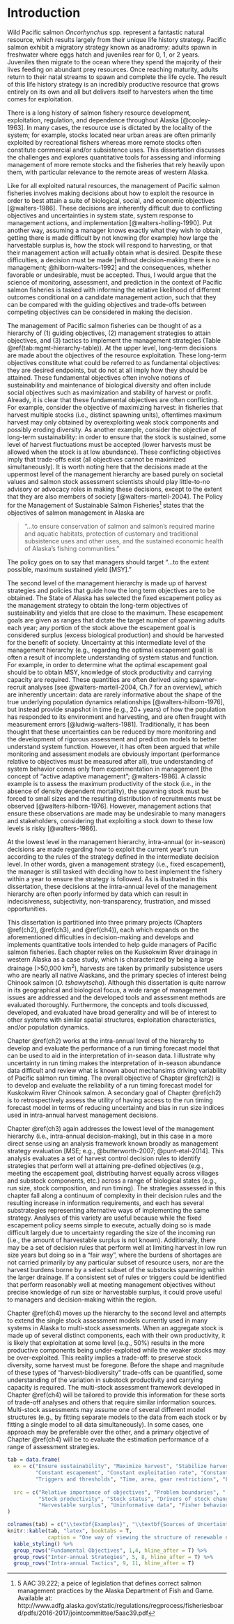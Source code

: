 # Introduction {#ch1}

\noindent
Wild Pacific salmon _Oncorhynchus_ spp. represent a fantastic natural resource, which results largely from their unique life history strategy. Pacific salmon exhibit a migratory strategy known as anadromy: adults spawn in freshwater where eggs hatch and juveniles rear for 0, 1, or 2 years. Juveniles then migrate to the ocean where they spend the majority of their lives feeding on abundant prey resources. Once reaching maturity, adults return to their natal streams to spawn and complete the life cycle. The result of this life history strategy is an incredibly productive resource that grows entirely on its own and all but delivers itself to harvesters when the time comes for exploitation. 

There is a long history of salmon fishery resource development, exploitation, regulation, and dependence throughout Alaska [@cooley-1963]. In many cases, the resource use is dictated by the locality of the system; for example, stocks located near urban areas are often primarily exploited by recreational fishers whereas more remote stocks often constitute commercial and/or subsistence uses. This dissertation discusses the challenges and explores quantitative tools for assessing and informing management of more remote stocks and the fisheries that rely heavily upon them, with particular relevance to the remote areas of western Alaska.

Like for all exploited natural resources, the management of Pacific salmon fisheries involves making decisions about how to exploit the resource in order to best attain a suite of biological, social, and economic objectives [@walters-1986]. These decisions are inherently difficult due to conflicting objectives and uncertainties in system state, system response to management actions, and implementation [@walters-holling-1990]. Put another way, assuming a manager knows exactly what they wish to obtain, getting there is made difficult by not knowing (for example) how large the harvestable surplus is, how the stock will respond to harvesting, or that their management action will actually obtain what is desired. Despite these difficulties, a decision must be made [without decision-making there is no management; @hilborn-walters-1992] and the consequences, whether favorable or undesirable, must be accepted. Thus, I would argue that the science of monitoring, assessment, and prediction in the context of Pacific salmon fisheries is tasked with informing the relative likelihood of different outcomes conditional on a candidate management action, such that they can be compared with the guiding objectives and trade-offs between competing objectives can be considered in making the decision. 

The management of Pacific salmon fisheries can be thought of as a hierarchy of (1) guiding objectives, (2) management strategies to attain objectives, and (3) tactics to implement the management strategies (Table \@ref(tab:mgmt-hierarchy-table)). At the upper level, long-term decisions are made about the objectives of the resource exploitation. These long-term objectives constitute what could be referred to as fundamental objectives: they are desired endpoints, but do not at all imply how they should be attained. These fundamental objectives often involve notions of sustainability and maintenance of biological diversity and often include social objectives such as maximization and stability of harvest or profit. Already, it is clear that these fundamental objectives are often conflicting. For example, consider the objective of maximizing harvest: in fisheries that harvest multiple stocks (i.e., distinct spawning units), oftentimes maximum harvest may only obtained by overexploiting weak stock components and possibly eroding diversity. As another example, consider the objective of long-term sustainability: in order to ensure that the stock is sustained, some level of harvest fluctuations must be accepted (lower harvests must be allowed when the stock is at low abundance). These conflicting objectives imply that trade-offs exist (all objectives cannot be maximized simultaneously). It is worth noting here that the decisions made at the uppermost level of the management hierarchy are based purely on societal values and salmon stock assessment scientists should play little-to-no advisory or advocacy roles in making these decisions, except to the extent that they are also members of society [@walters-martell-2004]. The Policy for the Management of Sustainable Salmon Fisheries^[5 AAC 39.222; a peice of legislation that defines correct salmon management practices by the Alaska Department of Fish and Game. Available at: http://www.adfg.alaska.gov/static/regulations/regprocess/fisheriesboard/pdfs/2016-2017/jointcommittee/5aac39.pdf] states that the objectives of salmon management in Alaska are 

> "...to ensure conservation of salmon and salmon’s required marine and aquatic habitats, protection of customary and traditional subsistence uses and other uses, and the sustained economic health of Alaska’s fishing communities." 

\noindent
The policy goes on to say that managers should target "...to the extent possible, maximum sustained yield [MSY]."

The second level of the management hierarchy is made up of harvest strategies and policies that guide how the long term objectives are to be obtained. The State of Alaska has selected the fixed escapement policy as the management strategy to obtain the long-term objectives of sustainability and yields that are close to the maximum. These escapement goals are given as ranges that dictate the target number of spawning adults each year; any portion of the stock above the escapement goal is considered surplus (excess biological production) and should be harvested for the benefit of society. Uncertainty at this intermediate level of the management hierarchy (e.g., regarding the optimal escapement goal) is often a result of incomplete understanding of system status and function. For example, in order to determine what the optimal escapement goal should be to obtain MSY, knowledge of stock productivity and carrying capacity are required. These quantities are often derived using spawner-recruit analyses [see @walters-martell-2004, Ch.7 for an overview], which are inherently uncertain: data are rarely informative about the shape of the true underlying population dynamics relationships [@walters-hilborn-1976], but instead provide snapshot in time (e.g., 20+ years) of how the population has responded to its environment and harvesting, and are often fraught with measurement errors [@ludwig-walters-1981]. Traditionally, it has been thought that these uncertainties can be reduced by more monitoring and the development of rigorous assessment and prediction models to better understand system function. However, it has often been argued that while monitoring and assessment models are obviously important (performance relative to objectives must be measured after all), true understanding of system behavior comes only from experimentation in management [the concept of "active adaptive management"; @walters-1986]. A classic example is to assess the maximum productivity of the stock (i.e., in the absence of density dependent mortality), the spawning stock must be forced to small sizes and the resulting distribution of recruitments must be observed [@walters-hilborn-1976]. However, management actions that ensure these observations are made may be undesirable to many managers and stakeholders, considering that exploiting a stock down to these low levels is risky [@walters-1986].

At the lowest level in the management hierarchy, intra-annual (or in-season) decisions are made regarding how to exploit the current year's run according to the rules of the strategy defined in the intermediate decision level. In other words, given a management strategy (i.e., fixed escapement), the manager is still tasked with deciding how to best implement the fishery within a year to ensure the strategy is followed. As is illustrated in this dissertation, these decisions at the intra-annual level of the management hierarchy are often poorly informed by data which can result in indecisiveness, subjectivity, non-transparency, frustration, and missed opportunities.

This dissertation is partitioned into three primary projects (Chapters \@ref(ch2), \@ref(ch3), and \@ref(ch4)), each which expands on the aforementioned difficulties in decision-making and develops and implements quantitative tools intended to help guide managers of Pacific salmon fisheries. Each chapter relies on the Kuskokwim River drainage in western Alaska as a case study, which is characterized by being a large drainage (>50,000 km^2^), harvests are taken by primarily subsistence users who are nearly all native Alaskans, and the primary species of interest being Chinook salmon (_O. tshawytscha_). Although this dissertation is quite narrow in its geographical and biological focus, a wide range of management issues are addressed and the developed tools and assessment methods are evaluated thoroughly. Furthermore, the concepts and tools discussed, developed, and evaluated have broad generality and will be of interest to other systems with similar spatial structures, exploitation characteristics, and/or population dynamics.

Chapter \@ref(ch2) works at the intra-annual level of the hierarchy to develop and evaluate the performance of a run timing forecast model that can be used to aid in the interpretation of in-season data. I illustrate why uncertainty in run timing makes the interpretation of in-season abundance data difficult and review what is known about mechansims driving variability of Pacific salmon run timing. The overall objective of Chapter \@ref(ch2) is to develop and evaluate the reliability of a run timing forecast model for Kuskokwim River Chinook salmon. A secondary goal of Chapter \@ref(ch2) is to retrospectively assess the utility of having access to the run timing forecast model in terms of reducing uncertainty and bias in run size indices used in intra-annual harvest management decisions.

Chapter \@ref(ch3) again addresses the lowest level of the management hierarchy (i.e., intra-annual decision-making), but in this case in a more direct sense using an analysis framework known broadly as management strategy evaluation [MSE; e.g., @butterworth-2007; @punt-etal-2014]. This analysis evaluates a set of harvest control decision rules to identify strategies that perform well at attaining pre-defined objectives (e.g., meeting the escapement goal, distributing harvest equally across villages and substock components, etc.) across a range of biological states (e.g., run size, stock composition, and run timing). The strategies assessed in this chapter fall along a continuum of complexity in their decision rules and the resulting increase in information requirements, and each has several substrategies representing alternative ways of implementing the same strategy. Analyses of this variety are useful because while the fixed escapement policy seems simple to execute, actually doing so is made difficult largely due to uncertainty regarding the size of the incoming run (i.e., the amount of harvestable surplus is not known). Additionally, there may be a set of decision rules that perform well at limiting harvest in low run size years but doing so in a "fair way", where the burdens of shortages are not carried primarily by any particular subset of resource users, nor are the harvest burdens borne by a select subset of the substocks spawning within the larger drainage. If a consistent set of rules or triggers could be identified that perform reasonably well at meeting management objectives without precise knowledge of run size or harvestable surplus, it could prove useful to managers and decision-making within the region.

Chapter \@ref(ch4) moves up the hierarchy to the second level and attempts to extend the single stock assessment models currently used in many systems in Alaska to multi-stock assessments. When an aggregate stock is made up of several distinct components, each with their own productivity, it is likely that exploitation at some level (e.g., 50%) results in the more productive components being under-exploited while the weaker stocks may be over-exploited. This reality implies a trade-off: to preserve stock diversity, some harvest must be foregone. Before the shape and magnitude of these types of "harvest-biodiversity" trade-offs can be quantified, some understanding of the variation in substock productivity and carrying capacity is required. The multi-stock assessment framework developed in Chapter \@ref(ch4) will be tailored to provide this information for these sorts of trade-off analyses and others that require similar information sources. Multi-stock assessments may assume one of several different model structures (e.g., by fitting separate models to the data from each stock or by fitting a single model to all data simultaneously). In some cases, one approach may be preferable over the other, and a primary objective of Chapter \@ref(ch4) will be to evaluate the estimation performance of a range of assessment strategies.

\newpage

```r
tab = data.frame(
  ex = c("Ensure sustainability", "Maximize harvest", "Stabilize harvest", "Maximize economic value",
         "Constant escapement", "Constant exploitation rate", "Constant catch", "Adaptive exploitation",
         "Triggers and thresholds", "Time, area, gear restrictions", "Limited participation"),
  
  src = c("Relative importance of objectives", "Problem boundaries", " ", " ",
          "Stock productivity", "Stock status", "Drivers of stock change", "Shape/magnitude of trade-offs",
          "Harvestable surplus", "Uninformative data", "Fisher behavior")
)

colnames(tab) = c("\\textbf{Examples}", "\\textbf{Sources of Uncertainty}")
knitr::kable(tab, "latex", booktabs = T,
             caption = "One way of viewing the structure of renewable natural resource (including salmon) management as described in the text, including examples of alternatives and sources of uncertainty at each level.", escape = F) %>%
  kable_styling() %>%
  group_rows("Fundamental Objectives", 1,4, hline_after = T) %>%
  group_rows("Inter-annual Strategies", 5, 8, hline_after = T) %>%
  group_rows("Intra-annual Tactics", 9, 11, hline_after = T)
```

